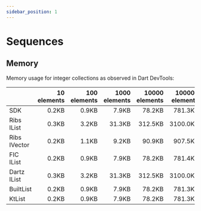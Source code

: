```yaml
---
sidebar_position: 1
---
```


# Sequences


<Seq10 />
<Seq100 />
<Seq1000 />
<Seq10000 />
<Seq100000 />
<Seq1000000 />

## Memory

Memory usage for integer collections as observed in Dart DevTools:

|              |    10 elements |   100 elements |  1000 elements | 10000 elements | 100000 elements |
| :---         |           ---: |           ---: |           ---: |           ---: |            ---: |
| SDK          |          0.2KB |          0.9KB |          7.9KB |         78.2KB |         781.3KB |
| Ribs IList   |          0.3KB |          3.2KB |         31.3KB |        312.5KB |        3100.0KB |
| Ribs IVector |          0.2KB |          1.1KB |          9.2KB |         90.9KB |         907.5KB |
| FIC IList    |          0.2KB |          0.9KB |          7.9KB |         78.2KB |         781.4KB |
| Dartz IList  |          0.3KB |          3.2KB |         31.3KB |        312.5KB |        3100.0KB |
| BuiltList    |          0.2KB |          0.9KB |          7.9KB |         78.2KB |         781.3KB |
| KtList       |          0.2KB |          0.9KB |          7.9KB |         78.2KB |         781.3KB |
